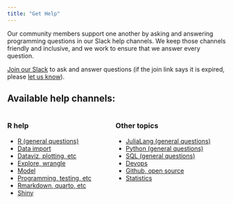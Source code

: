 ```yaml
---
title: "Get Help"
---
```


Our community members support one another by asking and answering programming questions in our Slack help channels. 
We keep those channels friendly and inclusive, and we work to ensure that we answer every question.

[Join our Slack](https://dslc.io/join) to ask and answer questions
(if the join link says it is expired, please [let us know](mailto:jon@DSLC.io)).

## Available help channels:

:::: columns
::: column
### R help
-   [R (general questions)](https://dslcio.slack.com/archives/C060QC7G7L1)
-   [Data import](https://dslcio.slack.com/archives/C01V55SFZQW)
-   [Dataviz, plotting, etc](https://dslcio.slack.com/archives/C8JRJSW4S)
-   [Explore, wrangle](https://dslcio.slack.com/archives/C8K09CDNZ)
-   [Model](https://dslcio.slack.com/archives/C8JSHANJY)
-   [Programming, testing, etc](https://dslcio.slack.com/archives/C8JP9ECBD)
-   [Rmarkdown, quarto, etc](https://dslcio.slack.com/archives/CV1AGK1LY)
-   [Shiny](https://dslcio.slack.com/archives/CV1AGNWGG)
:::

::: column
### Other topics
-   [JuliaLang (general questions)](https://dslcio.slack.com/archives/C06EME3DLF8)
-   [Python (general questions)](https://dslcio.slack.com/archives/C02C8MG620P)
-   [SQL (general questions)](https://dslcio.slack.com/archives/C02H23TA015)
-   [Devops](https://dslcio.slack.com/archives/C03SWNV6D7F)
-   [Github, open source](https://dslcio.slack.com/archives/CA349P7EC)
-   [Statistics](https://dslcio.slack.com/archives/C6XL6HUG4)
:::
::::
